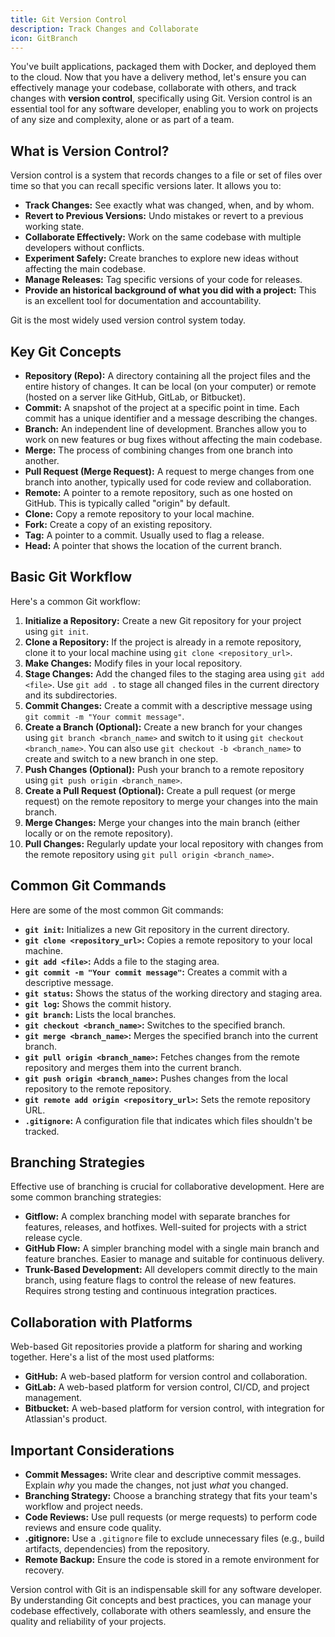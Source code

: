```yaml
---
title: Git Version Control
description: Track Changes and Collaborate
icon: GitBranch
---
```


You've built applications, packaged them with Docker, and deployed them to the cloud.
Now that you have a delivery method, let's ensure you can effectively manage your codebase, collaborate with others, and track changes with **version control**, specifically using Git.
Version control is an essential tool for any software developer, enabling you to work on projects of any size and complexity, alone or as part of a team.

## What is Version Control?

Version control is a system that records changes to a file or set of files over time so that you can recall specific versions later.
It allows you to:

- **Track Changes:** See exactly what was changed, when, and by whom.
- **Revert to Previous Versions:** Undo mistakes or revert to a previous working state.
- **Collaborate Effectively:** Work on the same codebase with multiple developers without conflicts.
- **Experiment Safely:** Create branches to explore new ideas without affecting the main codebase.
- **Manage Releases:** Tag specific versions of your code for releases.
- **Provide an historical background of what you did with a project:** This is an excellent tool for documentation and accountability.

Git is the most widely used version control system today.

## Key Git Concepts

- **Repository (Repo):** A directory containing all the project files and the entire history of changes.
  It can be local (on your computer) or remote (hosted on a server like GitHub, GitLab, or Bitbucket).
- **Commit:** A snapshot of the project at a specific point in time.
  Each commit has a unique identifier and a message describing the changes.
- **Branch:** An independent line of development.
  Branches allow you to work on new features or bug fixes without affecting the main codebase.
- **Merge:** The process of combining changes from one branch into another.
- **Pull Request (Merge Request):** A request to merge changes from one branch into another, typically used for code review and collaboration.
- **Remote:** A pointer to a remote repository, such as one hosted on GitHub.
  This is typically called "origin" by default.
- **Clone:** Copy a remote repository to your local machine.
- **Fork:** Create a copy of an existing repository.
- **Tag:** A pointer to a commit.
  Usually used to flag a release.
- **Head:** A pointer that shows the location of the current branch.

## Basic Git Workflow

Here's a common Git workflow:

1.  **Initialize a Repository:** Create a new Git repository for your project using `git init`.
2.  **Clone a Repository:** If the project is already in a remote repository, clone it to your local machine using `git clone <repository_url>`.
3.  **Make Changes:** Modify files in your local repository.
4.  **Stage Changes:** Add the changed files to the staging area using `git add <file>`.
  Use `git add .` to stage all changed files in the current directory and its subdirectories.
5.  **Commit Changes:** Create a commit with a descriptive message using `git commit -m "Your commit message"`.
6.  **Create a Branch (Optional):** Create a new branch for your changes using `git branch <branch_name>` and switch to it using `git checkout <branch_name>`.
  You can also use `git checkout -b <branch_name>` to create and switch to a new branch in one step.
7.  **Push Changes (Optional):** Push your branch to a remote repository using `git push origin <branch_name>`.
8.  **Create a Pull Request (Optional):** Create a pull request (or merge request) on the remote repository to merge your changes into the main branch.
9.  **Merge Changes:** Merge your changes into the main branch (either locally or on the remote repository).
10. **Pull Changes:** Regularly update your local repository with changes from the remote repository using `git pull origin <branch_name>`.

## Common Git Commands

Here are some of the most common Git commands:

- **`git init`:** Initializes a new Git repository in the current directory.
- **`git clone <repository_url>`:** Copies a remote repository to your local machine.
- **`git add <file>`:** Adds a file to the staging area.
- **`git commit -m "Your commit message"`:** Creates a commit with a descriptive message.
- **`git status`:** Shows the status of the working directory and staging area.
- **`git log`:** Shows the commit history.
- **`git branch`:** Lists the local branches.
- **`git checkout <branch_name>`:** Switches to the specified branch.
- **`git merge <branch_name>`:** Merges the specified branch into the current branch.
- **`git pull origin <branch_name>`:** Fetches changes from the remote repository and merges them into the current branch.
- **`git push origin <branch_name>`:** Pushes changes from the local repository to the remote repository.
- **`git remote add origin <repository_url>`:** Sets the remote repository URL.
- **`.gitignore`:** A configuration file that indicates which files shouldn't be tracked.

## Branching Strategies

Effective use of branching is crucial for collaborative development.
Here are some common branching strategies:

- **Gitflow:** A complex branching model with separate branches for features, releases, and hotfixes.
  Well-suited for projects with a strict release cycle.
- **GitHub Flow:** A simpler branching model with a single main branch and feature branches.
  Easier to manage and suitable for continuous delivery.
- **Trunk-Based Development:** All developers commit directly to the main branch, using feature flags to control the release of new features.
  Requires strong testing and continuous integration practices.

## Collaboration with Platforms

Web-based Git repositories provide a platform for sharing and working together.
Here's a list of the most used platforms:

- **GitHub:** A web-based platform for version control and collaboration.
- **GitLab:** A web-based platform for version control, CI/CD, and project management.
- **Bitbucket:** A web-based platform for version control, with integration for Atlassian's product.

## Important Considerations

- **Commit Messages:** Write clear and descriptive commit messages.
  Explain _why_ you made the changes, not just _what_ you changed.
- **Branching Strategy:** Choose a branching strategy that fits your team's workflow and project needs.
- **Code Reviews:** Use pull requests (or merge requests) to perform code reviews and ensure code quality.
- **.gitignore:** Use a `.gitignore` file to exclude unnecessary files (e.g., build artifacts, dependencies) from the repository.
- **Remote Backup:** Ensure the code is stored in a remote environment for recovery.

Version control with Git is an indispensable skill for any software developer.
By understanding Git concepts and best practices, you can manage your codebase effectively, collaborate with others seamlessly, and ensure the quality and reliability of your projects.
